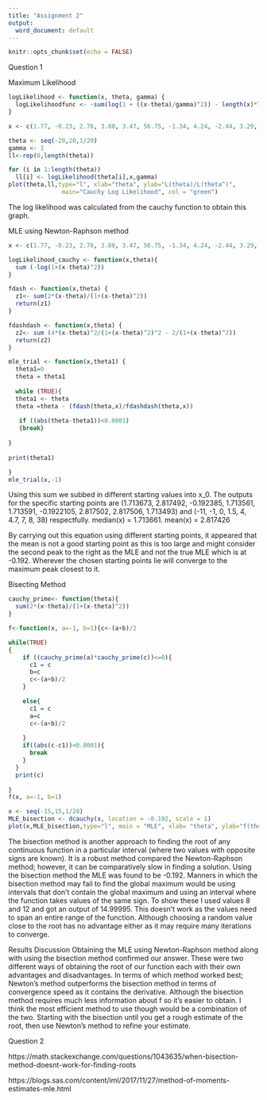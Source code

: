 ---
title: "Assignment 2"
output:
  word_document: default
---

```{r setup, include=FALSE}
knitr::opts_chunk$set(echo = FALSE)

```

Question 1 

Maximum Likelihood  
```{r}
logLikelihood <- function(x, theta, gamma) {
  logLikelihoodfunc <- -sum(log(1 + ((x-theta)/gamma)^2)) - length(x)*log(pi*gamma)
}

x <- c(1.77, -0.23, 2.76, 3.80, 3.47, 56.75, -1.34, 4.24, -2.44, 3.29, 3.71, -2.40, 4.53, -0.07, -1.05, -13.87, -2.53, -1.75, 0.27, 43.21)

theta <- seq(-20,20,1/20)
gamma <- 1
ll<-rep(0,length(theta))

for (i in 1:length(theta)) 
  ll[i] <- logLikelihood(theta[i],x,gamma)
plot(theta,ll,type="l", xlab="theta", ylab="L(theta)/L(theta^)",
               main="Cauchy Log Likelihood", col = "green")
```
The log likelihood was calculated from the cauchy function to obtain this graph. 

MLE using Newton-Raphson method
```{r results='hide'}
x <- c(1.77, -0.23, 2.76, 3.80, 3.47, 56.75, -1.34, 4.24, -2.44, 3.29, 3.71, -2.40, 4.53, -0.07, -1.05, -13.87, -2.53, -1.75, 0.27, 43.21)

logLikelihood_cauchy <- function(x,theta){
  sum (-log(1+(x-theta)^2))
}

fdash <- function(x,theta) {
  z1<- sum(2*(x-theta)/(1+(x-theta)^2))
  return(z1)
}

fdashdash <- function(x,theta) {
  z2<- sum (4*(x-theta)^2/(1+(x-theta)^2)^2 - 2/(1+(x-theta)^2))
  return(z2)
}

mle_trial <- function(x,theta1) {
  theta1=0
  theta = theta1
  
  while (TRUE){
  theta1 <- theta
  theta =theta - (fdash(theta,x)/fdashdash(theta,x))
  
   if ((abs(theta-theta1))<0.0001)
   {break}
    
}
  
print(theta1)

}
mle_trial(x,-1)
```

Using this sum we subbed in different starting values into x_0. The outputs for the specific starting points are (1.713673,  2.817492,  -0.192385,  1.713561,  1.713591,  -0.1922105,  2.817502,  2.817506,  1.713493) and (-11, -1, 0, 1.5, 4, 4.7, 7, 8, 38) respectfully. 
median(x) = 1.713661.       mean(x) = 2.817426

By carrying out this equation using different starting points, it appeared that the mean is not a good starting point as this is too large and might consider the second peak to the right as the MLE and not the true MLE which is at -0.192. Wherever the chosen starting points lie will converge to the maximum peak closest to it.



Bisecting Method

```{r results='hide'}
cauchy_prime<- function(theta){
  sum(2*(x-theta)/(1+(x-theta)^2))
}

f<-function(x, a=-1, b=1){c<-(a+b)/2

while(TRUE)
{
    if ((cauchy_prime(a)*cauchy_prime(c))<=0){
      c1 = c
      b=c
      c<-(a+b)/2
    }

    else{
      c1 = c
      a=c
      c<-(a+b)/2
      
    }
    if((abs(c-c1))<0.0001){
      break
    }
  }
  print(c)
  
}
f(x, a=-1, b=1)
```

```{r}
x <- seq(-15,15,1/20)
MLE_bisection <- dcauchy(x, location = -0.192, scale = 1)
plot(x,MLE_bisection,type="l", main = "MLE", xlab= "theta", ylab="f(theta)", col = "blue")
```
The bisection method is another approach to finding the root of any continuous function in a particular interval (where two values with opposite signs are known). It is a robust method compared the Newton-Raphson method; however, it can be comparatively slow in finding a solution. Using the bisection method the MLE was found to be -0.192.
Manners in which the bisection method may fail to find the global maximum would be using intervals that don’t contain the global maximum and using an interval where the function takes values of the same sign. To show these I used values 8 and 12 and got an output of 14.99995. This doesn’t work as the values need to span an entire range of the function. Although choosing a random value close to the root has no advantage either as it may require many iterations to converge.


Results Discussion
Obtaining the MLE using Newton-Raphson method along with using the bisection method confirmed our answer. These were two different ways of obtaining the root of our function each with their own advantages and disadvantages. 
In terms of which method worked best; Newton’s method outperforms the bisection method in terms of convergence speed as it contains the derivative. Although the bisection method requires much less information about f so it’s easier to obtain. 
I think the most efficient method to use though would be a combination of the two. Starting with the bisection until you get a rough estimate of the root, then use Newton’s method to refine your estimate. 


Question 2 



https://math.stackexchange.com/questions/1043635/when-bisection-method-doesnt-work-for-finding-roots

https://blogs.sas.com/content/iml/2017/11/27/method-of-moments-estimates-mle.html